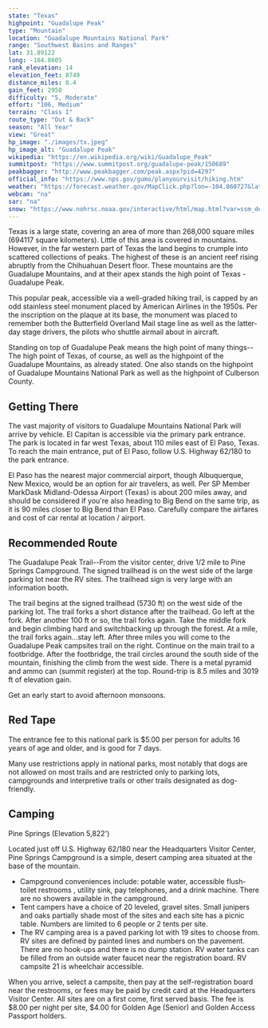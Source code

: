 ```yaml
---
state: "Texas"
highpoint: "Guadalupe Peak"
type: "Mountain"
location: "Guadalupe Mountains National Park"
range: "Southwest Basins and Ranges"
lat: 31.89122
long: -104.8605
rank_elevation: 14
elevation_feet: 8749
distance_miles: 8.4
gain_feet: 2950
difficulty: "5, Moderate"
effort: "106, Medium"
terrain: "Class I"
route_type: "Out & Back"
season: "All Year"
view: "Great"
hp_image: "./images/tx.jpeg"
hp_image_alt: "Guadalupe Peak"
wikipedia: "https://en.wikipedia.org/wiki/Guadalupe_Peak"
summitpost: "https://www.summitpost.org/guadalupe-peak/150689"
peakbagger: "http://www.peakbagger.com/peak.aspx?pid=4297"
official_info: "https://www.nps.gov/gumo/planyourvisit/hiking.htm"
weather: "https://forecast.weather.gov/MapClick.php?lon=-104.860727&lat=31.891483"
webcam: "na"
sar: "na"
snow: "https://www.nohrsc.noaa.gov/interactive/html/map.html?var=ssm_depth&min_x=-104.945630425594&min_y=31.7914833068848&max_x=-104.77582038007&max_y=31.9914833068848&bgvar=dem&shdvar=shading&title=0&width=800&height=450&font=0&lbl=m&palette=0&h_o=0&metric=0&lp=0&no_header=0&snap=1&o7=1&o9=1&o11=1&o13=1"
---
```


Texas is a large state, covering an area of more than 268,000 square miles (694117 square kilometers). Little of this area is covered in mountains. However, in the far western part of Texas the land begins to crumple into scattered collections of peaks. The highest of these is an ancient reef rising abruptly from the Chihuahuan Desert floor. These mountains are the Guadalupe Mountains, and at their apex stands the high point of Texas - Guadalupe Peak.

This popular peak, accessible via a well-graded hiking trail, is capped by an odd stainless steel monument placed by American Airlines in the 1950s. Per the inscription on the plaque at its base, the monument was placed to remember both the Butterfield Overland Mail stage line as well as the latter-day stage drivers, the pilots who shuttle airmail about in aircraft.

Standing on top of Guadalupe Peak means the high point of many things--The high point of Texas, of course, as well as the highpoint of the Guadalupe Mountains, as already stated. One also stands on the highpoint of Guadalupe Mountains National Park as well as the highpoint of Culberson County.

## Getting There
The vast majority of visitors to Guadalupe Mountains National Park will arrive by vehicle. El Capitan is accessible via the primary park entrance. The park is located in far west Texas, about 110 miles east of El Paso, Texas. To reach the main entrance, put of El Paso, follow U.S. Highway 62/180 to the park entrance.

El Paso has the nearest major commercial airport, though Albuquerque, New Mexico, would be an option for air travelers, as well.  Per SP Member MarkDask Midland-Odessa Airport (Texas) is about 200 miles away, and should be considered if you're also heading to Big Bend on the same trip, as it is 90 miles closer to Big Bend than El Paso.  Carefully compare the airfares and cost of car rental at location / airport.

## Recommended Route
The Guadalupe Peak Trail--From the visitor center, drive 1/2 mile to Pine Springs Campground. The signed trailhead is on the west side of the large parking lot near the RV sites. The trailhead sign is very large with an information booth.

The trail begins at the signed trailhead (5730 ft) on the west side of the parking lot. The trail forks a short distance after the trailhead. Go left at the fork. After another 100 ft or so, the trail forks again. Take the middle fork and begin climbing hard and switchbacking up through the forest. At a mile, the trail forks again...stay left. After three miles you will come to the Guadalupe Peak campsites trail on the right. Continue on the main trail to a footbridge. After the footbridge, the trail circles around the south side of the mountain, finishing the climb from the west side. There is a metal pyramid and ammo can (summit register) at the top. Round-trip is 8.5 miles and 3019 ft of elevation gain.

Get an early start to avoid afternoon monsoons.

## Red Tape
The entrance fee to this national park is $5.00 per person for adults 16 years of age and older, and is good for 7 days.

Many use restrictions apply in national parks, most notably that dogs are not allowed on most trails and are restricted only to parking lots, campgrounds and interpretive trails or other trails designated as dog-friendly.

## Camping
Pine Springs (Elevation 5,822')

Located just off U.S. Highway 62/180 near the Headquarters Visitor Center, Pine Springs Campground is a simple, desert camping area situated at the base of the mountain.

- Campground conveniences include: potable water, accessible flush-toilet restrooms , utility sink, pay telephones, and a drink machine. There are no showers available in the campground.
- Tent campers have a choice of 20 leveled, gravel sites. Small junipers and oaks partially shade most of the sites and each site has a picnic table. Numbers are limited to 6 people or 2 tents per site.
- The RV camping area is a paved parking lot with 19 sites to choose from. RV sites are defined by painted lines and numbers on the pavement. There are no hook-ups and there is no dump station. RV water tanks can be filled from an outside water faucet near the registration board. RV campsite 21 is wheelchair accessible.

When you arrive, select a campsite, then pay at the self-registration board near the restrooms, or fees may be paid by credit card at the Headquarters Visitor Center. All sites are on a first come, first served basis. The fee is $8.00 per night per site, $4.00 for Golden Age (Senior) and Golden Access Passport holders.
